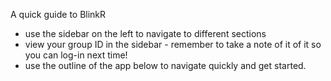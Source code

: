 A quick guide to BlinkR

- use the sidebar on the left to navigate to different sections
- view your group ID in the sidebar - remember to take a note of it of it so you can log-in next time!
- use the outline of the app below to navigate quickly and get started.